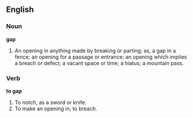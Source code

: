 ==English==

===Noun===

'''gap'''

#An opening in anything made by breaking or parting; as, a gap in a fence; an opening for a passage or entrance; an opening which implies a breach or defect; a vacant space or time; a hiatus; a mountain pass.

===Verb===

'''to gap'''

#To notch, as a sword or knife.
#To make an opening in; to breach.